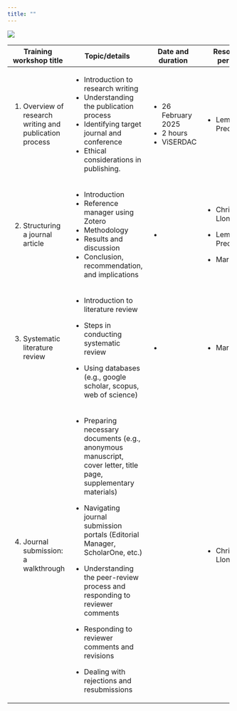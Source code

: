 ---
title: ""
---

![](photos/FME%20TrainingWorkshop2.png){fig-align="center"}

+----------------------------------------------------------+-------------------------------------------------------------------------------------------------------------------+----------------------+------------------------+---------------------------------------------------------------+
| Training workshop title                                  | Topic/details                                                                                                     | Date and duration    | Resource person        | Expected output                                               |
+==========================================================+===================================================================================================================+======================+========================+:==============================================================+
| 1.  Overview of research writing and publication process | -   Introduction to research writing                                                                              | -   26 February 2025 | -   Lemuel Preciados   | -   Profiles in google scholar, linkedin, ORCiD, researchgate |
|                                                          | -   Understanding the publication process                                                                         | -   2 hours          |                        | -   concept map                                               |
|                                                          | -   Identifying target journal and conference                                                                     | -   ViSERDAC         |                        |                                                               |
|                                                          | -   Ethical considerations in publishing.                                                                         |                      |                        |                                                               |
+----------------------------------------------------------+-------------------------------------------------------------------------------------------------------------------+----------------------+------------------------+---------------------------------------------------------------+
| 2.  Structuring a journal article                        | -   Introduction                                                                                                  | -                    | -   Christopher Llones |                                                               |
|                                                          | -   Reference manager using Zotero                                                                                |                      |                        |                                                               |
|                                                          | -   Methodology                                                                                                   |                      | -   Lemuel Preciados   |                                                               |
|                                                          | -   Results and discussion                                                                                        |                      |                        |                                                               |
|                                                          | -   Conclusion, recommendation, and implications                                                                  |                      | -   Mark Ratilla       |                                                               |
+----------------------------------------------------------+-------------------------------------------------------------------------------------------------------------------+----------------------+------------------------+---------------------------------------------------------------+
| 3.  Systematic literature review                         | -   Introduction to literature review                                                                             | -                    | -   Mark Ratilla       |                                                               |
|                                                          |                                                                                                                   |                      |                        |                                                               |
|                                                          | -   Steps in conducting systematic review                                                                         |                      |                        |                                                               |
|                                                          |                                                                                                                   |                      |                        |                                                               |
|                                                          | -   Using databases (e.g., google scholar, scopus, web of science)                                                |                      |                        |                                                               |
+----------------------------------------------------------+-------------------------------------------------------------------------------------------------------------------+----------------------+------------------------+---------------------------------------------------------------+
| 4.  Journal submission: a walkthrough                    | -   Preparing necessary documents (e.g., anonymous manuscript, cover letter, title page, supplementary materials) |                      | -   Christopher Llones |                                                               |
|                                                          |                                                                                                                   |                      |                        |                                                               |
|                                                          | -   Navigating journal submission portals (Editorial Manager, ScholarOne, etc.)                                   |                      |                        |                                                               |
|                                                          |                                                                                                                   |                      |                        |                                                               |
|                                                          | -   Understanding the peer-review process and responding to reviewer comments                                     |                      |                        |                                                               |
|                                                          |                                                                                                                   |                      |                        |                                                               |
|                                                          | -   Responding to reviewer comments and revisions                                                                 |                      |                        |                                                               |
|                                                          |                                                                                                                   |                      |                        |                                                               |
|                                                          | -   Dealing with rejections and resubmissions                                                                     |                      |                        |                                                               |
+----------------------------------------------------------+-------------------------------------------------------------------------------------------------------------------+----------------------+------------------------+---------------------------------------------------------------+
